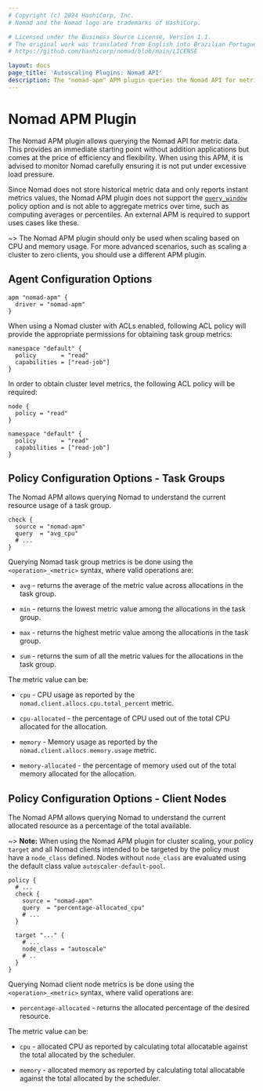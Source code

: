 ```yaml
---
# Copyright (c) 2024 HashiCorp, Inc.
# Nomad and the Nomad logo are trademarks of HashiCorp.

# Licensed under the Business Source License, Version 1.1.
# The original work was translated from English into Brazilian Portuguese.
# https://github.com/hashicorp/nomad/blob/main/LICENSE

layout: docs
page_title: 'Autoscaling Plugins: Nomad API'
description: The "nomad-apm" APM plugin queries the Nomad API for metrics.
---
```


# Nomad APM Plugin

The Nomad APM plugin allows querying the Nomad API for metric data. This provides
an immediate starting point without addition applications but comes at the price
of efficiency and flexibility. When using this APM, it is advised to monitor
Nomad carefully ensuring it is not put under excessive load pressure.

Since Nomad does not store historical metric data and only reports instant
metrics values, the Nomad APM plugin does not support the [`query_window`][]
policy option and is not able to aggregate metrics over time, such as computing
averages or percentiles. An external APM is required to support uses cases like
these.

~> The Nomad APM plugin should only be used when scaling based on CPU and
memory usage. For more advanced scenarios, such as scaling a cluster to
zero clients, you should use a different APM plugin.

## Agent Configuration Options

```hcl
apm "nomad-apm" {
  driver = "nomad-apm"
}
```

When using a Nomad cluster with ACLs enabled, following ACL policy will provide the appropriate
permissions for obtaining task group metrics:

```hcl
namespace "default" {
  policy       = "read"
  capabilities = ["read-job"]
}
```

In order to obtain cluster level metrics, the following ACL policy will be required:

```hcl
node {
  policy = "read"
}

namespace "default" {
  policy       = "read"
  capabilities = ["read-job"]
}
```

## Policy Configuration Options - Task Groups

The Nomad APM allows querying Nomad to understand the current resource usage of
a task group.

```hcl
check {
  source = "nomad-apm"
  query  = "avg_cpu"
  # ...
}
```

Querying Nomad task group metrics is be done using the `<operation>_<metric>`
syntax, where valid operations are:

- `avg` - returns the average of the metric value across allocations in the task
  group.

- `min` - returns the lowest metric value among the allocations in the task group.

- `max` - returns the highest metric value among the allocations in the task
  group.

- `sum` - returns the sum of all the metric values for the allocations in the
  task group.

The metric value can be:

- `cpu` - CPU usage as reported by the `nomad.client.allocs.cpu.total_percent`
  metric.

- `cpu-allocated` - the percentage of CPU used out of the total CPU allocated
for the allocation.

- `memory` - Memory usage as reported by the `nomad.client.allocs.memory.usage`
  metric.

- `memory-allocated` - the percentage of memory used out of the total memory
allocated for the allocation.

## Policy Configuration Options - Client Nodes

The Nomad APM allows querying Nomad to understand the current allocated resource
as a percentage of the total available.

~> **Note:** When using the Nomad APM plugin for cluster scaling, your policy `target` and
all Nomad clients intended to be targeted by the policy must have a
`node_class` defined. Nodes without `node_class` are evaluated using the
default class value `autoscaler-default-pool`.

```hcl
policy {
  # ...
  check {
    source = "nomad-apm"
    query  = "percentage-allocated_cpu"
    # ...
  }

  target "..." {
    # ...
    node_class = "autoscale"
    # ..
  }
}
```

Querying Nomad client node metrics is be done using the `<operation>_<metric>`
syntax, where valid operations are:

- `percentage-allocated` - returns the allocated percentage of the desired
  resource.

The metric value can be:

- `cpu` - allocated CPU as reported by calculating total allocatable against the
  total allocated by the scheduler.

- `memory` - allocated memory as reported by calculating total allocatable against
  the total allocated by the scheduler.

[nomad_telemetry_block]: /nomad/docs/configuration/telemetry#inlinecode-publish_allocation_metrics
[`query_window`]: /nomad/tools/autoscaling/policy#query_window
